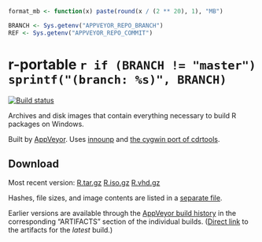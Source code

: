```r
format_mb <- function(x) paste(round(x / (2 ** 20), 1), "MB")

BRANCH <- Sys.getenv("APPVEYOR_REPO_BRANCH")
REF <- Sys.getenv("APPVEYOR_REPO_COMMIT")
```

r-portable `r if (BRANCH != "master") sprintf("(branch: %s)", BRANCH)`
==========
[![Build status](https://ci.appveyor.com/api/projects/status/w016xch3qm00msde/branch/`r BRANCH`)](https://ci.appveyor.com/project/krlmlr/r-portable/branch/`r BRANCH`)

Archives and disk images that contain everything necessary to build R packages on Windows.

Built by [AppVeyor](http://www.appveyor.com/). Uses [innounp](http://innounp.sourceforge.net/) and [the cygwin port of cdrtools](http://www.student.tugraz.at/thomas.plank/index_en.html).

## Download

Most recent version: [R.tar.gz](https://rportable.blob.core.windows.net/r-portable/`r BRANCH`/R.tar.gz) [R.iso.gz](https://rportable.blob.core.windows.net/r-portable/`r BRANCH`/R.iso.gz) [R.vhd.gz](https://rportable.blob.core.windows.net/r-portable/`r BRANCH`/R.vhd.gz)

Hashes, file sizes, and image contents are listed in a [separate file](hash.md).

Earlier versions are available through the [AppVeyor build history](https://ci.appveyor.com/project/krlmlr/r-portable/history) in the corresponding "ARTIFACTS" section of the individual builds.  ([Direct link](https://ci.appveyor.com/project/krlmlr/r-portable/build/artifacts) to the artifacts for the *latest* build.)
